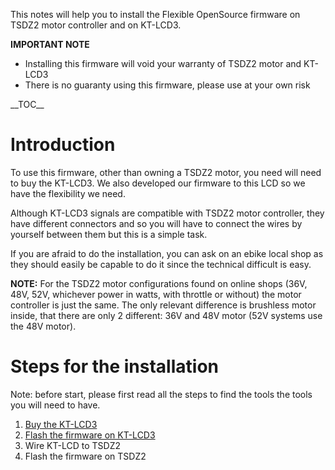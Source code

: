 This notes will help you to install the Flexible OpenSource firmware on TSDZ2 motor controller and on KT-LCD3.

'''IMPORTANT NOTE'''
* Installing this firmware will void your warranty of TSDZ2 motor and KT-LCD3
* There is no guaranty using this firmware, please use at your own risk

__TOC__

= Introduction =

To use this firmware, other than owning a TSDZ2 motor, you need will need to buy the KT-LCD3. We also developed our firmware to this LCD so we have the flexibility we need.

Although KT-LCD3 signals are compatible with TSDZ2 motor controller, they have different connectors and so you will have to connect the wires by yourself between them but this is a simple task.

If you are afraid to do the installation, you can ask on an ebike local shop as they should easily be capable to do it since the technical difficult is easy.

'''NOTE:''' For the TSDZ2 motor configurations found on online shops (36V, 48V, 52V, whichever power in watts, with throttle or without) the motor controller is just the same. The only relevant difference is brushless motor inside, that there are only 2 different: 36V and 48V motor (52V systems use the 48V motor).

= Steps for the installation =
Note: before start, please first read all the steps to find the tools the tools you will need to have.

# [[KT-LCD3|Buy the KT-LCD3]]
# [[How flash the Flexible OpenSource firmware on KT LCD3|Flash the firmware on KT-LCD3]]
# Wire KT-LCD to TSDZ2
# Flash the firmware on TSDZ2
